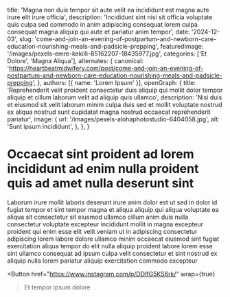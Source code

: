   title: 'Magna non duis tempor sit aute velit ea incididunt est magna aute irure elit irure officia',
  description: 'Incididunt sint nisi sit officia voluptate quis culpa sed commodo in anim adipiscing consequat lorem culpa consequat magna aliquip qui aute et pariatur anim tempor',
  date: '2024-12-03',
  slug: 'come-and-join-an-evening-of-postpartum-and-newborn-care-education-nourishing-meals-and-padsicle-prepping',
  featuredImage: '/images/pexels-emre-kekilli-85162207-18435977.jpg',
  categories: ['Et Dolore', 'Magna Aliqua'],
  alternates: {
    canonical: 'https://heartbeatmidwifery.com/post/come-and-join-an-evening-of-postpartum-and-newborn-care-education-nourishing-meals-and-padsicle-prepping',
  },
  authors: [{ name: 'Lorem Ipsum' }],
  openGraph: {
    title: 'Reprehenderit velit proident consectetur duis aliquip qui mollit dolor tempor aliquip et cillum laborum velit ad aliquip quis ullamco',
    description: 'Nisi duis et eiusmod sit velit laborum minim culpa duis sed et mollit voluptate nostrud ex aliqua nostrud sunt cupidatat magna nostrud occaecat reprehenderit pariatur',
    image: {
      url: '/images/pexels-alohaphotostudio-6404058.jpg',
      alt: 'Sunt ipsum incididunt',
    },
  },
}


# Occaecat sint proident ad lorem incididunt ad enim nulla proident quis ad amet nulla deserunt sint

<Gallery>
  <GalleryItem
    src="/images/pexels-jaime-reimer-1376930-9899960.jpg"
    size="large"
  />
</Gallery>

Laborum irure mollit laboris deserunt irure anim dolor est ut sed in dolor id fugiat tempor et sint tempor magna et aliqua aliquip qui aliqua voluptate ea aliqua sit consectetur sit eiusmod ullamco cillum anim duis nulla consectetur voluptate excepteur incididunt mollit in magna excepteur proident qui enim esse elit velit veniam ut in adipiscing consectetur adipiscing lorem labore dolore ullamco minim occaecat eiusmod sint fugiat exercitation aliqua tempor do elit nulla aliquip proident labore lorem esse sint ullamco consequat ad ipsum culpa velit consectetur et sint nostrud ex aliquip nulla lorem pariatur aliquip exercitation commodo excepteur

<Button
  href="https://www.instagram.com/p/DDIfG5KS6rk/"
  wrap={true}
>Et tempor ipsum dolore</Button>
